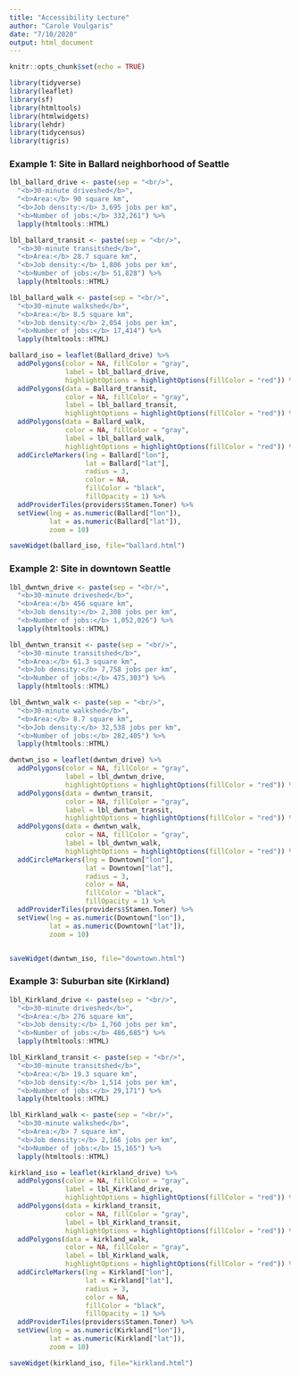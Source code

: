 ```yaml
---
title: "Accessibility Lecture"
author: "Carole Voulgaris"
date: "7/10/2020"
output: html_document
---
```


```r
knitr::opts_chunk$set(echo = TRUE)

library(tidyverse)
library(leaflet)
library(sf)
library(htmltools)
library(htmlwidgets)
library(lehdr)
library(tidycensus)
library(tigris)
```

### Example 1: Site in Ballard neighborhood of Seattle

```r
lbl_ballard_drive <- paste(sep = "<br/>",
  "<b>30-minute driveshed</b>",
  "<b>Area:</b> 90 square km",
  "<b>Job density:</b> 3,695 jobs per km",
  "<b>Number of jobs:</b> 332,261") %>% 
  lapply(htmltools::HTML)

lbl_ballard_transit <- paste(sep = "<br/>",
  "<b>30-minute transitshed</b>",
  "<b>Area:</b> 28.7 square km",
  "<b>Job density:</b> 1,806 jobs per km",
  "<b>Number of jobs:</b> 51,828") %>% 
  lapply(htmltools::HTML)

lbl_ballard_walk <- paste(sep = "<br/>",
  "<b>30-minute walkshed</b>",
  "<b>Area:</b> 8.5 square km",
  "<b>Job density:</b> 2,054 jobs per km",
  "<b>Number of jobs:</b> 17,414") %>% 
  lapply(htmltools::HTML)

ballard_iso = leaflet(Ballard_drive) %>%
  addPolygons(color = NA, fillColor = "gray",
              label = lbl_ballard_drive,
              highlightOptions = highlightOptions(fillColor = "red")) %>%
  addPolygons(data = Ballard_transit, 
              color = NA, fillColor = "gray",
              label = lbl_ballard_transit,
              highlightOptions = highlightOptions(fillColor = "red")) %>%
  addPolygons(data = Ballard_walk, 
              color = NA, fillColor = "gray",
              label = lbl_ballard_walk,
              highlightOptions = highlightOptions(fillColor = "red")) %>%
  addCircleMarkers(lng = Ballard["lon"],
                   lat = Ballard["lat"],
                   radius = 3,
                   color = NA,
                   fillColor = "black",
                   fillOpacity = 1) %>%
  addProviderTiles(providers$Stamen.Toner) %>%
  setView(lng = as.numeric(Ballard["lon"]),
          lat = as.numeric(Ballard["lat"]),
          zoom = 10)

saveWidget(ballard_iso, file="ballard.html")
```

### Example 2: Site in downtown Seattle

```r
lbl_dwntwn_drive <- paste(sep = "<br/>",
  "<b>30-minute driveshed</b>",
  "<b>Area:</b> 456 square km",
  "<b>Job density:</b> 2,308 jobs per km",
  "<b>Number of jobs:</b> 1,052,026") %>% 
  lapply(htmltools::HTML)

lbl_dwntwn_transit <- paste(sep = "<br/>",
  "<b>30-minute transitshed</b>",
  "<b>Area:</b> 61.3 square km",
  "<b>Job density:</b> 7,758 jobs per km",
  "<b>Number of jobs:</b> 475,303") %>% 
  lapply(htmltools::HTML)

lbl_dwntwn_walk <- paste(sep = "<br/>",
  "<b>30-minute walkshed</b>",
  "<b>Area:</b> 8.7 square km",
  "<b>Job density:</b> 32,538 jobs per km",
  "<b>Number of jobs:</b> 282,405") %>% 
  lapply(htmltools::HTML)

dwntwn_iso = leaflet(dwntwn_drive) %>%
  addPolygons(color = NA, fillColor = "gray",
              label = lbl_dwntwn_drive,
              highlightOptions = highlightOptions(fillColor = "red")) %>%
  addPolygons(data = dwntwn_transit, 
              color = NA, fillColor = "gray",
              label = lbl_dwntwn_transit,
              highlightOptions = highlightOptions(fillColor = "red")) %>%
  addPolygons(data = dwntwn_walk, 
              color = NA, fillColor = "gray",
              label = lbl_dwntwn_walk,
              highlightOptions = highlightOptions(fillColor = "red")) %>%
  addCircleMarkers(lng = Downtown["lon"],
                   lat = Downtown["lat"],
                   radius = 3,
                   color = NA,
                   fillColor = "black",
                   fillOpacity = 1) %>%
  addProviderTiles(providers$Stamen.Toner) %>%
  setView(lng = as.numeric(Downtown["lon"]),
          lat = as.numeric(Downtown["lat"]),
          zoom = 10)


saveWidget(dwntwn_iso, file="downtown.html")
```

### Example 3: Suburban site (Kirkland)

```r
lbl_Kirkland_drive <- paste(sep = "<br/>",
  "<b>30-minute driveshed</b>",
  "<b>Area:</b> 276 square km",
  "<b>Job density:</b> 1,760 jobs per km",
  "<b>Number of jobs:</b> 486,685") %>% 
  lapply(htmltools::HTML)

lbl_Kirkland_transit <- paste(sep = "<br/>",
  "<b>30-minute transitshed</b>",
  "<b>Area:</b> 19.3 square km",
  "<b>Job density:</b> 1,514 jobs per km",
  "<b>Number of jobs:</b> 29,171") %>% 
  lapply(htmltools::HTML)

lbl_Kirkland_walk <- paste(sep = "<br/>",
  "<b>30-minute walkshed</b>",
  "<b>Area:</b> 7 square km",
  "<b>Job density:</b> 2,166 jobs per km",
  "<b>Number of jobs:</b> 15,165") %>% 
  lapply(htmltools::HTML)

kirkland_iso = leaflet(kirkland_drive) %>%
  addPolygons(color = NA, fillColor = "gray",
              label = lbl_Kirkland_drive,
              highlightOptions = highlightOptions(fillColor = "red")) %>%
  addPolygons(data = kirkland_transit, 
              color = NA, fillColor = "gray",
              label = lbl_Kirkland_transit,
              highlightOptions = highlightOptions(fillColor = "red")) %>%
  addPolygons(data = kirkland_walk, 
              color = NA, fillColor = "gray",
              label = lbl_Kirkland_walk,
              highlightOptions = highlightOptions(fillColor = "red")) %>%
  addCircleMarkers(lng = Kirkland["lon"],
                   lat = Kirkland["lat"],
                   radius = 3,
                   color = NA,
                   fillColor = "black",
                   fillOpacity = 1) %>%
  addProviderTiles(providers$Stamen.Toner) %>%
  setView(lng = as.numeric(Kirkland["lon"]),
          lat = as.numeric(Kirkland["lat"]),
          zoom = 10)

saveWidget(kirkland_iso, file="kirkland.html")
```
